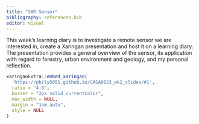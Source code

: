 ```yaml
---
title: "SAR Sensor"
bibliography: references.bib
editor: visual
---
```


This week's learning diary is to investigate a remote sensor we are interested in, create a Xaringan presentation and host it on a learning diary. The presentation provides a general overview of the sensor, its application with regard to forestry, urban environment and geology, and my personal reflection. 

```r
xaringanExtra::embed_xaringan(
  'https://phily5051.github.io/CASA0023_wk2_slides/#1',
  ratio = "4:3",
  border = "2px solid currentColor",
  max_width = NULL,
  margin = "1em auto",
  style = NULL
)

```

